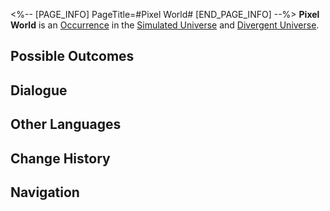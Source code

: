 <%-- [PAGE_INFO]
PageTitle=#Pixel World#
[END_PAGE_INFO] --%>
{{Stub}}
{{Simulated Universe Event Infobox
|id            = 10701
|title         = 
|image         = Occurrence Pixel World.png
|domains_su    = Unknown
|domains_swarm = Unknown
|domains_gng   = Unknown
|domains_du    = Unknown
|domains_und   = Unknown
|requirements  = 
|prev          = 
|next          = 
|characters    = 
|factions      = 
|order         = 065
|order_du      = 009
}}
'''Pixel World''' is an [[Divergent Universe/Occurrence|Occurrence]] in the [[Simulated Universe]] and [[Divergent Universe]].

==Possible Outcomes==
{{Possible Outcomes
|choice_1 = Find the "Cheat Room."
|result_1 = Obtain 2 cheat chance(s).
|path_1   = Erudition
|modes_1  = gng

|choice_2 = Hop around and explore the hidden bricks!
|path_2   = Elation
|modes_2  = swarm

|chance_2_1 = 75%

|chance_2_2 = 25%

|choice_3 = Climb the farthest vine.
|result_3 = Obtain Vine Peak's 300 Cosmic Fragments.
|path_3   = Abundance
|modes_3  = swarm

|choice_4 = Climb into the pipes to the left.
|result_4 = Obtain 200 Cosmic Fragment(s).
|modes_4  = du,gng,su,swarm

|choice_5 = Jump onto the bricks to the right.
|result_5 = All characters lose HP equal to 20% of their current HP, and obtain two 1-star Blessings.
|modes_5  = gng,su,swarm

|choice_6 = Jump onto the bricks to the right.
|result_6 = Obtain 3 random Blessing(s) of 1- to 2-star rarity, and all characters lose HP equal to 20% of their current HP.
|modes_6  = du

|choice_7 = Hop around to find the hidden bricks!
|result_7 = There is a 70% chance of obtaining 4 random Blessing(s) of 1- to 2-star rarity.
|modes_7  = du

|choice_8 = Climb into the pipes to the left.
|result_8 = Obtain 150 Cosmic Fragment(s).
|modes_8  = und

|choice_9 = Jump onto the bricks to the right.
|result_9 = All characters lose HP equal to 20% of their current HP, obtain 1 random Component(s) of 2-star rarity.
|modes_9  = und

|choice_10 = Hop around and explore the hidden bricks!
|result_10 = There is a 80% chance of obtaining 4 random Component(s) of 1-star rarity.
|modes_10  = und
}}
<!--
==Gameplay Notes==
* 
-->
==Dialogue==
{{Dialogue Start}}
:{{tx}}
{{Dialogue End}}

==Other Languages==
{{Other Languages
|en   = Pixel World
|zhs  = 像素世界
|zht  = 像素世界
|ja   = ピクセルワールド
|ko   = 픽셀 월드
|es   = Mundo de píxeles
|fr   = Monde pixélisé
|ru   = Пиксельный мир
|th   = โลกพิกเซล
|vi   = Thế Giới Pixel
|de   = Pixelwelt
|id   = Dunia Piksel
|pt   = Mundo Pixelado
}}

==Change History==
{{Change History|1.0}}

==Navigation==
{{Occurrence Navbox}}